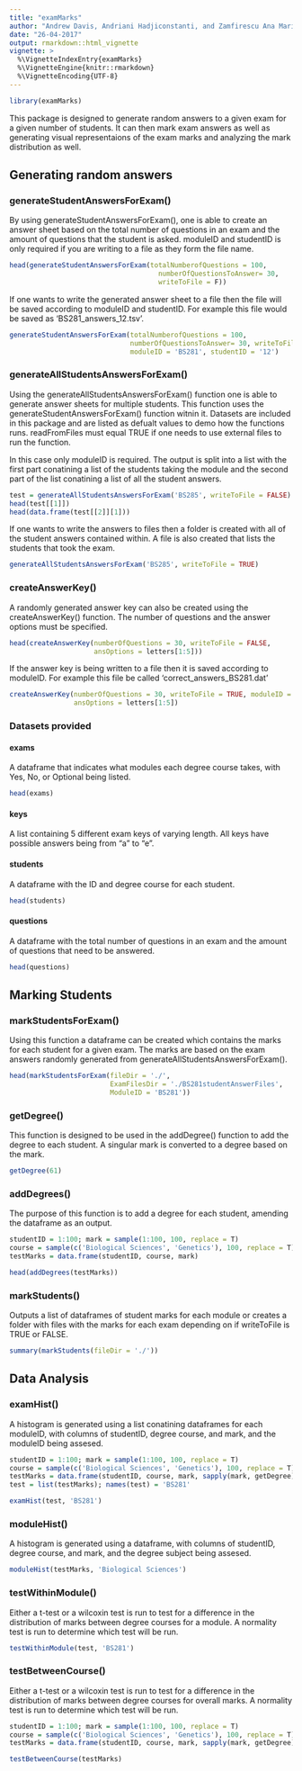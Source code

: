 ```yaml
---
title: "examMarks"
author: "Andrew Davis, Andriani Hadjiconstanti, and Zamfirescu Ana Maria"
date: "26-04-2017"
output: rmarkdown::html_vignette
vignette: >
  %\VignetteIndexEntry{examMarks}
  %\VignetteEngine{knitr::rmarkdown}
  %\VignetteEncoding{UTF-8}
---
```


```r
library(examMarks)
```

This package is designed to generate random answers to a given exam for a given 
number of students. It can then mark exam answers as well as generating visual 
representaions of the exam marks and analyzing the mark distribution as well. 

## Generating random answers

### generateStudentAnswersForExam()

By using generateStudentAnswersForExam(), one is able to create an answer sheet 
based on the total number of questions in an exam and the amount of questions 
that the student is asked. moduleID and studentID is only required if you are 
writing to a file as they form the file name.

```r
head(generateStudentAnswersForExam(totalNumberofQuestions = 100, 
                                     numberOfQuestionsToAnswer= 30, 
                                     writeToFile = F))
```

If one wants to write the generated answer sheet to a file then the file will 
be saved according to moduleID and studentID. For example this file would be 
saved as 'BS281_answers_12.tsv'. 

```r
generateStudentAnswersForExam(totalNumberofQuestions = 100, 
                              numberOfQuestionsToAnswer= 30, writeToFile = T, 
                              moduleID = 'BS281', studentID = '12')
```

### generateAllStudentsAnswersForExam()

Using the generateAllStudentsAnswersForExam() function one is able to generate 
answer sheets for multiple students. This function uses the 
generateStudentAnswersForExam() function witnin it. Datasets are included in 
this package and are listed as defualt values to demo how the functions runs. 
readFromFiles must equal TRUE if one needs to use external files to run the 
function. 

In this case only moduleID is required. The output is split into a list with the 
first part conatining a list of the students taking the module and the second 
part of the list conatining a list of all the student answers. 

```r
test = generateAllStudentsAnswersForExam('BS285', writeToFile = FALSE)
head(test[[1]])
head(data.frame(test[[2]][1]))
```

If one wants to write the answers to files then a folder is created with all of
the student answers contained within. A file is also created that lists the 
students that took the exam.

```r
generateAllStudentsAnswersForExam('BS285', writeToFile = TRUE)
```

### createAnswerKey()

A randomly generated answer key can also be created using the createAnswerKey()
function. The number of questions and the answer options must be specified. 

```r
head(createAnswerKey(numberOfQuestions = 30, writeToFile = FALSE, 
                     ansOptions = letters[1:5]))
```                           

If the answer key is being written to a file then it is saved according to 
moduleID. For example this file be called 'correct_answers_BS281.dat'

```r
createAnswerKey(numberOfQuestions = 30, writeToFile = TRUE, moduleID = 'BS281',
                ansOptions = letters[1:5])
```     

### Datasets provided 

#### exams

A dataframe that indicates what modules each degree course takes, with Yes, No, 
or Optional being listed.

```r
head(exams)
``` 

#### keys 

A list containing 5 different exam keys of varying length. All keys have 
possible answers being from "a" to "e".

#### students

A dataframe with the ID and degree course for each student.

```r
head(students)
``` 

#### questions

A dataframe with the total number of questions in an exam and the amount of 
questions that need to be answered. 

```r
head(questions)
``` 

## Marking Students

### markStudentsForExam()

Using this function a dataframe can be created which contains the marks for each
student for a given exam. The marks are based on the exam answers randomly 
generated from generateAllStudentsAnswersForExam().

```r
head(markStudentsForExam(fileDir = './', 
                         ExamFilesDir = './BS281studentAnswerFiles', 
                         ModuleID = 'BS281'))
``` 


### getDegree()

This function is designed to be used in the addDegree() function to add the degree to 
each student. A singular mark is converted to a degree based on the mark.

```r
getDegree(61)
```

### addDegrees()

The purpose of this function is to add a degree for each student, amending the 
dataframe as an output.

```r
studentID = 1:100; mark = sample(1:100, 100, replace = T)
course = sample(c('Biological Sciences', 'Genetics'), 100, replace = T)
testMarks = data.frame(studentID, course, mark)
``` 
```r
head(addDegrees(testMarks))
``` 

### markStudents()

Outputs a list of dataframes of student marks for each module or creates a 
folder with files with the marks for each exam depending on if writeToFile is 
TRUE or FALSE.

```r
summary(markStudents(fileDir = './'))
``` 

## Data Analysis

### examHist()

A histogram is generated using a list conatining dataframes for each moduleID, with columns of studentID, degree course, and mark, and the moduleID being assesed.

```r
studentID = 1:100; mark = sample(1:100, 100, replace = T)
course = sample(c('Biological Sciences', 'Genetics'), 100, replace = T)
testMarks = data.frame(studentID, course, mark, sapply(mark, getDegree))
test = list(testMarks); names(test) = 'BS281'
```
```r
examHist(test, 'BS281')
``` 

### moduleHist()

A histogram is generated using a dataframe, with columns of studentID, degree 
course, and mark, and the degree subject being assesed.

```r
moduleHist(testMarks, 'Biological Sciences')
``` 

### testWithinModule()

Either a t-test or a wilcoxin test is run to test for a difference in the 
distribution of marks between degree courses for a module. A normality test is 
run to determine which test will be run.

```r
testWithinModule(test, 'BS281')
``` 

### testBetweenCourse()

Either a t-test or a wilcoxin test is run to test for a difference in the 
distribution of marks between degree courses for overall marks. A normality test 
is run to determine which test will be run.

```r
studentID = 1:100; mark = sample(1:100, 100, replace = T)
course = sample(c('Biological Sciences', 'Genetics'), 100, replace = T)
testMarks = data.frame(studentID, course, mark, sapply(mark, getDegree))
```
```r
testBetweenCourse(testMarks)
``` 

